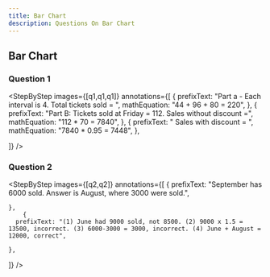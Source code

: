 ```yaml
---
title: Bar Chart
description: Questions On Bar Chart
---
```



## Bar Chart

### Question 1

<Accordions>
  <Accordion title="Question">
    <QuestionWithImage
      image={q1}
      subquestions={[
"The graph shows the number of tickets sold for a basketball match from Monday to Friday.",
"(a) What was the total number of tickets sold from Monday to Wednesday?",
"(b) The usual price of a ticket was $70. On Friday, tickets were sold at a 5% discount. How much money was collected from the sale of tickets on Friday?"
]}
    />
  </Accordion>
  <Accordion title="Answer Walkthrough">

<StepByStep
  images={[q1,q1,q1]}
  annotations={[
    {
      prefixText: "Part a - Each interval is 4. Total tickets sold = ",
      mathEquation: "44 + 96 + 80 = 220",
    },
        {
      prefixText: "Part B: Tickets sold at Friday =  112. Sales without discount =",
      mathEquation: "112 * 70 = 7840",
    },
            {
      prefixText: " Sales with discount = ",
      mathEquation: "7840 * 0.95 = 7448",
    },

]}
/>

  </Accordion>
</Accordions>

### Question 2

<Accordions>
  <Accordion title="Question">
    <QuestionWithImage
      image={q2}
      subquestions={[
"The bar graph shows the number of cars sold from June to September.",
"1. In which month was the number of cars sold half as many as the number of cars sold in September?",
"(1) June",
"(2) July",
"(3) August",
"(4) September",
"2. Which one of the following statements is true?",
"(1) The number of cars sold in June was 8500.",
"(2) The number of cars sold in July is 3/2 the number of cars sold in June.",
"(3) The increase in the number of cars sold from August to September was 9000.",
"(4) The total number of cars sold in June and August is the same as the number of cars sold in July."
]}
    />
  </Accordion>
  <Accordion title="Answer Walkthrough">

<StepByStep
  images={[q2,q2]}
  annotations={[
    {
      prefixText: "September has 6000 sold. Answer is August, where 3000 were sold.",

    },
        {
      prefixText: "(1) June had 9000 sold, not 8500. (2) 9000 x 1.5 = 13500, incorrect. (3) 6000-3000 = 3000, incorrect. (4) June + August = 12000, correct",

    },

]}
/>

  </Accordion>
</Accordions>
